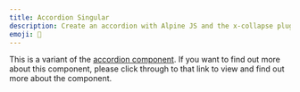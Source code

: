 ```yaml
---
title: Accordion Singular
description: Create an accordion with Alpine JS and the x-collapse plugin to provide a smooth transition. Allows for one accordion to be open at one time.
emoji: 📖
---
```


This is a variant of the [accordion component](/components/accordion). If you want to find out more about this component, please click through to that link to view and find out more about the component.

<Example src="accordion-singular" />

